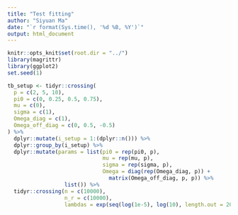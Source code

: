 ```yaml
---
title: "Test fitting"
author: "Siyuan Ma"
date: "`r format(Sys.time(), '%d %B, %Y')`"
output: html_document
---
```


```r
knitr::opts_knit$set(root.dir = "../")
library(magrittr)
library(ggplot2)
set.seed(1)
```
```r
tb_setup <- tidyr::crossing(
  p = c(2, 5, 10),
  pi0 = c(0, 0.25, 0.5, 0.75),
  mu = c(0),
  sigma = c(1),
  Omega_diag = c(1),
  Omega_off_diag = c(0, 0.5, -0.5)
) %>% 
  dplyr::mutate(i_setup = 1:(dplyr::n())) %>% 
  dplyr::group_by(i_setup) %>% 
  dplyr::mutate(params = list(pi0 = rep(pi0, p),
                              mu = rep(mu, p),
                              sigma = rep(sigma, p),
                              Omega = diag(rep(Omega_diag, p)) +
                                matrix(Omega_off_diag, p, p)) %>% 
                  list()) %>% 
  tidyr::crossing(n = c(10000),
                  n_r = c(10000),
                  lambdas = exp(seq(log(1e-5), log(10), length.out = 20)))
```

